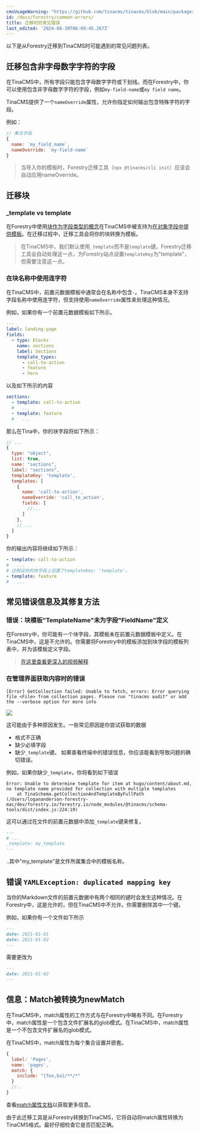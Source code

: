```yaml
---
cmsUsageWarning: "https://github.com/tinacms/tinacms/blob/main/packages/@tinacms/cli/src/cmds/forestry-migrate/index.ts"
id: /docs/forestry/common-errors/
title: 迁移时的常见错误
last_edited: '2024-08-30T06:09:45.267Z'
---
```


以下是从Forestry迁移到TinaCMS时可能遇到的常见问题列表。

## 迁移包含非字母数字字符的字段

在TinaCMS中，所有字段只能包含字母数字字符或下划线。而在Forestry中，你可以使用包含非字母数字字符的字段，例如`my-field-name`或`my field name`。

TinaCMS提供了一个`nameOverride`属性，允许你指定如何输出包含特殊字符的字段。

例如：

```js
// 集合字段
{
  name: `my_field_name`,
  nameOverride: `my-field-name`
}
```

> 当导入你的模板时，Forestry迁移工具（`npx @tinacms/cli init`）应该会自动应用nameOverride。

## 迁移块

### \_template vs template

在Forestry中使用[块作为字段类型的概念](https://forestry.io/docs/settings/fields/blocks/)在TinaCMS中被支持为[在对象字段中提供模板](/docs/editing/blocks/)。在迁移过程中，迁移工具会将你的块转换为模板。

> 在TinaCMS中，我们默认使用`_template`而不是`template`键。Forestry迁移工具会自动处理这一点，为Forestry站点设置`templateKey`为"template"，但需要注意这一点。

### 在块名称中使用连字符

在TinaCMS中，前置元数据模板中通常会在名称中包含`-`。TinaCMS本身不支持字段名称中使用连字符，但支持使用`nameOverride`属性来处理这种情况。

例如，如果你有一个前置元数据模板如下所示。

```yaml
---
label: landing-page
fields:
  - type: blocks
    name: sections
    label: Sections
    template_types:
      - call-to-action
      - feature
      - hero
```

以及如下所示的内容

```yaml
sections:
  - template: call-to-action
  #   ...
  - template: feature
  #   ...
```

那么在Tina中，你的块字段将如下所示：

```js
// ...
{
  type: "object",
  list: true,
  name: "sections",
  label: "sections",
  templateKey: 'template',
  templates: [
    {
      name: 'call-to-action',
      nameOverride: 'call_to_action',
      fields: [
        //...
      ]
    },
    // ...
  ]
}
```

你的输出内容将继续如下所示：

```yaml
- template: call-to-action
#   ...
# 这假设你的块字段上设置了templateKey: 'template'。
- template: feature
#   ...
```

## 常见错误信息及其修复方法

### 错误：块模板"TemplateName"未为字段"FieldName"定义

在Forestry中，你可能有一个块字段，其模板未在前置元数据模板中定义。在TinaCMS中，这是不允许的。你需要将Forestry中的模板添加到块字段的模板列表中，并为该模板定义字段。

> [在这里查看更深入的视频解释](https://www.loom.com/share/6dee678048314f7d9afaa6fd8fa59154)

### 在管理界面获取内容时的错误

```
[Error] GetCollection failed: Unable to fetch, errors: Error querying file <File> from collection pages. Please run "tinacms audit" or add the --verbose option for more info
```

![](/img/docs/forestry-migration/Screen-Shot-Error-Messager.png)

这可能由于多种原因发生。一些常见原因是你尝试获取的数据

* 格式不正确
* 缺少必填字段
* 缺少`_template`键。
  如果查看终端中的错误信息，你应该能看到导致问题的确切错误。

例如，如果你缺少`_template`，你将看到如下错误

```
Error: Unable to determine template for item at hugo/content/about.md, no template name provided for collection with multiple templates
    at TinaSchema.getCollectionAndTemplateByFullPath (/Users/logananderson-forestry-mac/dev/forestry.io/forestry.io/node_modules/@tinacms/schema-tools/dist/index.js:224:19)
```

这可以通过在文件的前置元数据中添加`_template`键来修复。

```md
---
# ...
_template: my_template
---
```

..其中"my_template"是文件所属集合中的模板名称。

## 错误 `YAMLException: duplicated mapping key`

当你的Markdown文件的前置元数据中有两个相同的键时会发生这种情况。在Forestry中，这是允许的，但在TinaCMS中不允许。你需要删除其中一个键。

例如，如果你有一个文件如下所示

```md
---
date: 2021-01-01
date: 2021-01-02
---
```

需要更改为

```md
---
date: 2021-01-02
---
```

## 信息：Match被转换为newMatch

在TinaCMS中，match属性的工作方式与在Forestry中略有不同。在Forestry中，match属性是一个包含文件扩展名的glob模式。在TinaCMS中，match属性是一个不包含文件扩展名的glob模式。

在TinaCMS中，match属性为每个集合设置并嵌套。

```js
{
  label: 'Pages',
  name: 'pages',
  match: {
    include: "{foo,ba}/**/*"
  }
  //..
}
```

查看[match属性文档](/docs/reference/collections/#matchinclude)以获取更多信息。

由于此迁移工具是从Forestry转换到TinaCMS，它将自动将match属性转换为TinaCMS格式。最好仔细检查它是否匹配正确。